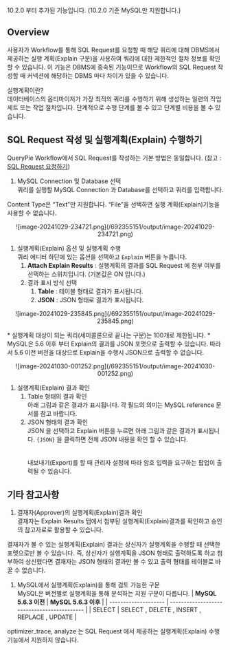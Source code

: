 
<Callout type="info">
10.2.0 부터 추가된 기능입니다. (10.2.0 기준 MySQL만 지원합니다.)
</Callout>

## Overview

사용자가 Workflow를 통해 SQL Request를 요청할 때 해당 쿼리에 대해 DBMS에서 제공하는 실행 계획(Explain 구문)을 사용하여 쿼리에 대한 제한적인 절차 정보를 확인할 수 있습니다. 이 기능은 DBMS에 종속된 기능이므로 Workflow의 SQL Request 작성할 때 커넥션에 해당하는 DBMS 마다 차이가 있을 수 있습니다.

<Callout type="info">
실행계획이란?<br/>데이터베이스의 옵티마이저가 가장 최적의 쿼리를 수행하기 위해 생성하는 일련의 작업세트 또는 작업 절차입니다. 단계적으로 수행 단계를 볼 수 있고 단계별 비용을 볼 수 있습니다.
</Callout>

## SQL Request 작성 및 실행계획(Explain) 수행하기

QueryPie Workflow에서 SQL Request를 작성하는 기본 방법은 동일합니다. (참고 : [SQL Request 요청하기](https://chequer.atlassian.net/l/cp/6hUBcwmi))

1.  MySQL Connection 및 Database 선택 <br/>쿼리를 실행할 MySQL Connection 과 Database를 선택하고 쿼리를 입력합니다. 

<Callout type="important">
Content Type은 “Text”만 지원합니다. “File”을 선택하면 실행 계획(Explain)기능을 사용할 수 없습니다.
</Callout>
<p align="center">
![image-20241029-234721.png](/692355151/output/image-20241029-234721.png)
</p>

1. 실행계획(Explain) 옵션 및 실행계획 수행<br/>쿼리 에디터 하단에 있는 옵션을 선택하고 `Explain` 버튼을 누릅니다.
    1.  **Attach Explain Results**  : 실행계획의 결과를 SQL Request 에 첨부 여부를 선택하는 스위치입니다. (기본값은 ON 입니다.)
    2. 결과 표시 방식 선택
        1.  **Table**  : 테이블 형태로 결과가 표시됩니다.
        2.  **JSON**  : JSON 형태로 결과가 표시됩니다. 
<p align="center">
![image-20241029-235845.png](/692355151/output/image-20241029-235845.png)
</p>

<Callout type="important">
* 실행계획 대상이 되는 쿼리(세미콜론으로 끝나는 구문)는 100개로 제한됩니다. 
* MySQL은 5.6 이후 부터 Explain의 결과를 JSON 포맷으로 출력할 수 있습니다. 따라서 5.6 이전 버전을 대상으로 Explain을 수행시 JSON으로 출력할 수 없습니다.
<p align="center">
![image-20241030-001252.png](/692355151/output/image-20241030-001252.png)
</p>
</Callout>

1. 실행계획(Explain) 결과 확인
    1. Table 형태의 결과 확인<br/>아래 그림과 같은 결과가 표시됩니다. 각 필드의 의미는 MySQL reference 문서를 참고 바랍니다.<br/> 
    2. JSON 형태의 결과 확인<br/>JSON 을 선택하고 Explain 버튼을 누르면 아래 그림과 같은 결과가 표시됩니다. `{JSON}` 을 클릭하면 전체 JSON 내용을 확인 할 수 있습니다.<br/> <br/> <br/>내보내기(Export)를 할 때 관리자 설정에 따라 암호 입력을 요구하는 팝업이 출력될 수 있습니다.

## 기타 참고사항

1. 결재자(Approver)의 실행계획(Explain)결과 확인<br/>결재자는 Explain Results 탭에서 첨부된 실행계획(Explain)결과를 확인하고 승인의 참고자료로 활용할 수 있습니다.

<Callout type="important">
결재자가 볼 수 있는 실행계획(Explain) 결과는 상신자가 실행계획을 수행할 때 선택한 포맷으로만 볼 수 있습니다. 즉, 상신자가 실행계획을 JSON 형태로 출력하도록 하고 첨부하여 상신했다면 결재자는 JSON 형태의 결과만 볼 수 있고 출력 형태를 테이블로 바꿀 수 없습니다.
</Callout>

1. MySQL에서 실행계획(Explain)을 통해 검토 가능한 구문<br/>MySQL은 버전별로 실행계획을 통해 분석하는 지원 구문이 다릅니다. 
|  **MySQL 5.6.3 이전**  |  **MySQL 5.6.3 이후**                         |
| -------------------- | ------------------------------------------- |
| SELECT               | SELECT , DELETE , INSERT , REPLACE , UPDATE |

<Callout type="important">
optimizer_trace, analyze 는 SQL Request 에서 제공하는 실행계획(Explain) 수행 기능에서 지원하지 않습니다.
</Callout>
